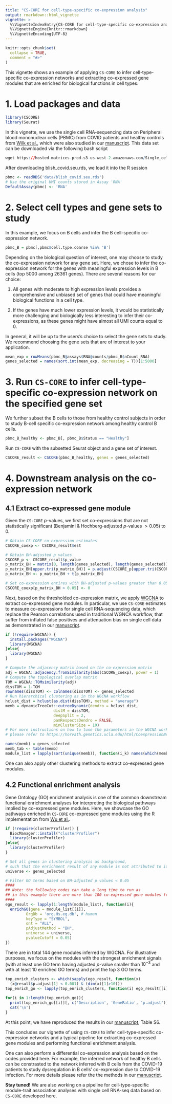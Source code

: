 ```yaml
---
title: "CS-CORE for cell-type-specific co-expression analysis"
output: rmarkdown::html_vignette
vignette: >
  %\VignetteIndexEntry{CS-CORE for cell-type-specific co-expression analysis}
  %\VignetteEngine{knitr::rmarkdown}
  %\VignetteEncoding{UTF-8}
---
```


```r
knitr::opts_chunk$set(
  collapse = TRUE,
  comment = "#>"
)
```

This vignette shows an example of applying `CS-CORE` to infer cell-type-specific co-expression networks and extracting co-expressed gene modules that are enriched for biological functions in cell types.

# 1. Load packages and data

```r
library(CSCORE)
library(Seurat)
```

In this vignette, we use the single cell RNA-sequencing data on Peripheral blood mononuclear cells (PBMC) from COVID patients and healthy controls from [Wilk et al.](https://www.nature.com/articles/s41591-020-0944-y), which were also studied in our [manuscript](https://www.biorxiv.org/content/10.1101/2022.12.13.520181v1). This data set can be downloaded via the following bash script 

```r
wget https://hosted-matrices-prod.s3-us-west-2.amazonaws.com/Single_cell_atlas_of_peripheral_immune_response_to_SARS_CoV_2_infection-25/blish_covid.seu.rds
```

After downloading blish_covid.seu.rds, we load it into the R session
```r
pbmc <- readRDS('data/blish_covid.seu.rds')
# Use the original UMI counts stored in Assay 'RNA'
DefaultAssay(pbmc) <- 'RNA'
```

# 2. Select cell types and gene sets to study

In this example, we focus on B cells and infer the B cell-specific co-expression network.

```r
pbmc_B = pbmc[,pbmc$cell.type.coarse %in% 'B']
```

Depending on the biological question of interest, one may choose to study the co-expression network for any gene set. Here, we chose to infer the co-expression network for the genes with meaningful expression levels in B cells (top 5000 among 26361 genes). There are several reasons for our choice: 

1. All genes with moderate to high expression levels provides a comprehensive and unbiased set of genes that could have meaningful biological functions in a cell type.

2. If the genes have much lower expression levels, it would be statistically more challenging and biologically less interesting to infer their co-expressions, as these genes might have almost all UMI counts equal to 0. 

In general, it will be up to the users's choice to select the gene sets to study. We recommend choosing the gene sets that are of interest to your application.

```r
mean_exp = rowMeans(pbmc_B@assays$RNA@counts/pbmc_B$nCount_RNA)
genes_selected = names(sort.int(mean_exp, decreasing = T))[1:5000]
```


# 3. Run `CS-CORE` to infer cell-type-specific co-expression network on the specified gene set

We further subset the B cells to those from healthy control subjects in order to study B-cell specific co-expression network among healthy control B cells. 

```r
pbmc_B_healthy <- pbmc_B[, pbmc_B$Status == "Healthy"]
```

Run `CS-CORE` with the subsetted Seurat object and a gene set of interest.

```r
CSCORE_result <- CSCORE(pbmc_B_healthy, genes = genes_selected)
```

# 4. Downstream analysis on the co-expression network

## 4.1 Extract co-expressed gene module

Given the `CS-CORE` $p$-values, we first set co-expressions that are not statistically significant (Benjamini \& Hochberg-adjusted $p$-values $>0.05$) to 0.

```r
# Obtain CS-CORE co-expression estimates
CSCORE_coexp <- CSCORE_result$est

# Obtain BH-adjusted p values
CSCORE_p <- CSCORE_result$p_value
p_matrix_BH = matrix(0, length(genes_selected), length(genes_selected))
p_matrix_BH[upper.tri(p_matrix_BH)] = p.adjust(CSCORE_p[upper.tri(CSCORE_p)], method = "BH")
p_matrix_BH <- p_matrix_BH + t(p_matrix_BH)

# Set co-expression entires with BH-adjusted p-values greater than 0.05 to 0
CSCORE_coexp[p_matrix_BH > 0.05] <- 0
```

Next, based on the thresholded co-expression matrix, we apply [WGCNA](https://bmcbioinformatics.biomedcentral.com/articles/10.1186/1471-2105-9-559) to extract co-expressed gene modules. In particular, we use `CS-CORE` estimates to measure co-expressions for single cell RNA-sequencing data, which replace the Pearson correlations used in traditional WGNCA workflow, that suffer from inflated false positives and attenuation bias on single cell data as demonstrated in our [manuscript](https://www.biorxiv.org/content/10.1101/2022.12.13.520181v1).

```r
if (!require(WGCNA)) {
  install.packages("WGCNA")
  library(WGCNA)
}else{
  library(WGCNA)
}
```

```r
# Compute the adjacency matrix based on the co-expression matrix
adj = WGCNA::adjacency.fromSimilarity(abs(CSCORE_coexp), power = 1)
# Compute the topological overlap matrix
TOM = WGCNA::TOMsimilarity(adj)
dissTOM = 1-TOM
rownames(dissTOM) <- colnames(dissTOM) <- genes_selected
# Run hierarchical clustering as in the WGCNA workflow
hclust_dist = hclust(as.dist(dissTOM), method = "average") 
memb = dynamicTreeCut::cutreeDynamic(dendro = hclust_dist, 
                     distM = dissTOM, 
                     deepSplit = 2,
                     pamRespectsDendro = FALSE,
                     minClusterSize = 10)
# For more instructions on how to tune the parameters in the WGCNA workflow,
# please refer to https://horvath.genetics.ucla.edu/html/CoexpressionNetwork/Rpackages/WGCNA/Tutorials/

names(memb) = genes_selected
memb_tab <- table(memb)
module_list = lapply(sort(unique(memb)), function(i_k) names(which(memb == i_k)))
```
One can also apply other clustering methods to extract co-expressed gene modules.

## 4.2 Functional enrichment analysis

Gene Ontology (GO) enrichment analysis is one of the common downstream functional enrichment analyses for interpreting the biological pathways implied by co-expressed gene modules. Here, we showcase the GO pathways enriched in `CS-CORE` co-expressed gene modules using the R implementation from [Wu et al.](https://pubmed.ncbi.nlm.nih.gov/34557778/).

```r
if (!require(clusterProfiler)) {
  BiocManager::install("clusterProfiler")
  library(clusterProfiler)
}else{
  library(clusterProfiler)
}
```

```r
# Set all genes in clustering analysis as background,
# such that the enrichment result of any module is not attributed to its high expression levels.
universe <- genes_selected

# Filter GO terms based on BH-adjusted p values < 0.05
####
## Note: the following codes can take a long time to run as 
## in this example there are more than 100 co-expressed gene modules from WGCNA
####
ego_result <- lapply(1:length(module_list), function(i){
  enrichGO(gene = module_list[[i]],
         OrgDb = 'org.Hs.eg.db', # human
         keyType = "SYMBOL",
         ont = "ALL",
         pAdjustMethod = "BH",
         universe = universe,
         pvalueCutoff = 0.05)
})
```

There are in total 144 gene modules inferred by WGCNA. For illustrative purposes, we focus on the modules with the strongest enrichment signals (with at least one GO term having adjusted $p$-value smaller than $10^{-3}$ and with at least 10 enriched GO terms) and print the top 3 GO terms.

```r
top_enrich_clusters <- which(sapply(ego_result, function(x) 
  (x@result$p.adjust[1] < 0.001) & (dim(x)[1]>10)))
top_enrich_go <- lapply(top_enrich_clusters, function(i) ego_result[[i]]@result[1:3,])
```

```r
for(i in 1:length(top_enrich_go)){
  print(top_enrich_go[[i]][, c('Description', 'GeneRatio', 'p.adjust')])
  cat('\n')
}
```

At this point, we have reproduced the results in our [manuscript](https://www.biorxiv.org/content/10.1101/2022.12.13.520181v1), Table S6.

This concludes our vignette of using `CS-CORE` to infer cell-type-specific co-expression networks and a typical pipeline for extracting co-expressed gene modules and performing functional enrichment analysis.

One can also perform a differential co-expression analysis based on the codes provided here. For example, the inferred network of healthy B cells can be constrasted to the network inferred with B cells from the COVID-19 patients to study dysregulation in B cells' co-expression due to COVID-19 infection. For more details please refer the the methods in our [manuscript](https://www.biorxiv.org/content/10.1101/2022.12.13.520181v1).

**Stay tuned!** We are also working on a pipeline for cell-type-specific module-trait association analyses with single cell RNA-seq data based on `CS-CORE` developed here.


